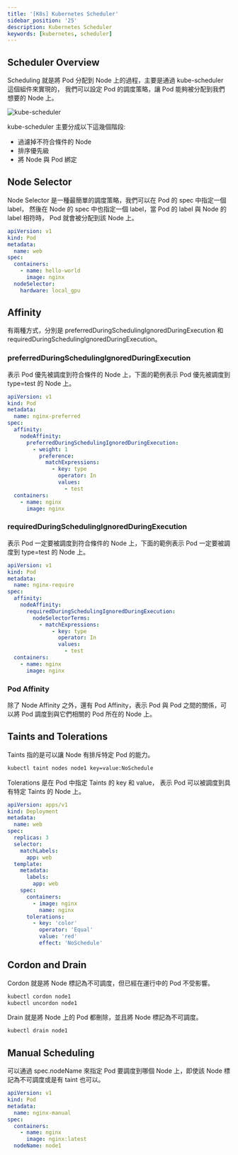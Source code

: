 ```yaml
---
title: '[K8s] Kubernetes Scheduler'
sidebar_position: '25'
description: Kubernetes Scheduler
keywords: [kubernetes, scheduler]
---
```


## Scheduler Overview

Scheduling 就是將 Pod 分配到 Node 上的過程，主要是通過 kube-scheduler 這個組件來實現的，
我們可以設定 Pod 的調度策略，讓 Pod 能夠被分配到我們想要的 Node 上。

![kube-scheduler](/img/k8s/1.png)

kube-scheduler 主要分成以下這幾個階段:

- 過濾掉不符合條件的 Node
- 排序優先級
- 將 Node 與 Pod 綁定

## Node Selector

Node Selector 是一種最簡單的調度策略，我們可以在 Pod 的 spec 中指定一個 label，
然後在 Node 的 spec 中也指定一個 label，當 Pod 的 label 與 Node 的 label 相符時，
Pod 就會被分配到該 Node 上。

```yaml
apiVersion: v1
kind: Pod
metadata:
  name: web
spec:
  containers:
    - name: hello-world
      image: nginx
  nodeSelector:
    hardware: local_gpu
```

## Affinity

有兩種方式，分別是 preferredDuringSchedulingIgnoredDuringExecution 和 requiredDuringSchedulingIgnoredDuringExecution。

### preferredDuringSchedulingIgnoredDuringExecution

表示 Pod 優先被調度到符合條件的 Node 上，下面的範例表示 Pod 優先被調度到 type=test 的 Node 上。

```yaml
apiVersion: v1
kind: Pod
metadata:
  name: nginx-preferred
spec:
  affinity:
    nodeAffinity:
      preferredDuringSchedulingIgnoredDuringExecution:
        - weight: 1
          preference:
            matchExpressions:
              - key: type
                operator: In
                values:
                  - test
  containers:
    - name: nginx
      image: nginx
```

### requiredDuringSchedulingIgnoredDuringExecution

表示 Pod 一定要被調度到符合條件的 Node 上，下面的範例表示 Pod 一定要被調度到 type=test 的 Node 上。

```yaml
apiVersion: v1
kind: Pod
metadata:
  name: nginx-require
spec:
  affinity:
    nodeAffinity:
      requiredDuringSchedulingIgnoredDuringExecution:
        nodeSelectorTerms:
          - matchExpressions:
              - key: type
                operator: In
                values:
                  - test
  containers:
    - name: nginx
      image: nginx
```

### Pod Affinity

除了 Node Affinity 之外，還有 Pod Affinity，表示 Pod 與 Pod 之間的關係，可以將 Pod 調度到與它們相關的 Pod 所在的 Node 上。

## Taints and Tolerations

Taints 指的是可以讓 Node 有排斥特定 Pod 的能力。

```bash
kubectl taint nodes node1 key=value:NoSchedule
```

Tolerations 是在 Pod 中指定 Taints 的 key 和 value，
表示 Pod 可以被調度到具有特定 Taints 的 Node 上。

```yaml
apiVersion: apps/v1
kind: Deployment
metadata:
  name: web
spec:
  replicas: 3
  selector:
    matchLabels:
      app: web
  template:
    metadata:
      labels:
        app: web
    spec:
      containers:
        - image: nginx
          name: nginx
      tolerations:
        - key: 'color'
          operator: 'Equal'
          value: 'red'
          effect: 'NoSchedule'
```

## Cordon and Drain

Cordon 就是將 Node 標記為不可調度，但已經在運行中的 Pod 不受影響。

```bash
kubectl cordon node1
kubectl uncordon node1
```

Drain 就是將 Node 上的 Pod 都刪除，並且將 Node 標記為不可調度。

```bash
kubectl drain node1
```

## Manual Scheduling

可以通過 spec.nodeName 來指定 Pod 要調度到哪個 Node 上，即使該 Node 標記為不可調度或是有 taint 也可以。

```yaml
apiVersion: v1
kind: Pod
metadata:
  name: nginx-manual
spec:
  containers:
    - name: nginx
      image: nginx:latest
  nodeName: node1
```
